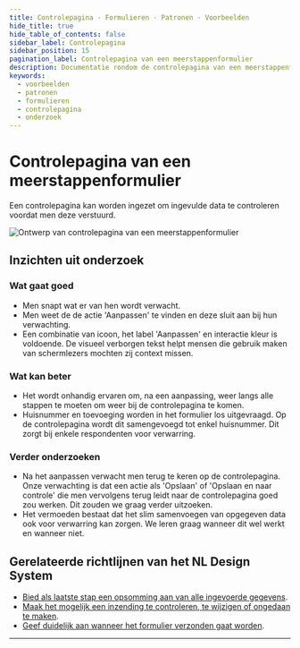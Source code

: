 ```yaml
---
title: Controlepagina · Formulieren · Patronen · Voorbeelden
hide_title: true
hide_table_of_contents: false
sidebar_label: Controlepagina
sidebar_position: 15
pagination_label: Controlepagina van een meerstappenformulier
description: Documentatie rondom de controlepagina van een meerstappenformulier
keywords:
  - voorbeelden
  - patronen
  - formulieren
  - controlepagina
  - onderzoek
---
```



# Controlepagina van een meerstappenformulier

Een controlepagina kan worden ingezet om ingevulde data te controleren voordat men deze verstuurd.

![Ontwerp van controlepagina van een meerstappenformulier](https://raw.githubusercontent.com/nl-design-system/documentatie/assets/voorbeeld_formulier_controle.png)

## Inzichten uit onderzoek

### Wat gaat goed

- Men snapt wat er van hen wordt verwacht.
- Men weet de de actie 'Aanpassen' te vinden en deze sluit aan bij hun verwachting.
- Een combinatie van icoon, het label 'Aanpassen' en interactie kleur is voldoende. De visueel verborgen tekst helpt mensen die gebruik maken van schermlezers mochten zij context missen.

### Wat kan beter

- Het wordt onhandig ervaren om, na een aanpassing, weer langs alle stappen te moeten om weer bij de controlepagina te komen.
- Huisnummer en toevoeging worden in het formulier los uitgevraagd. Op de controlepagina wordt dit samengevoegd tot enkel huisnummer. Dit zorgt bij enkele respondenten voor verwarring.

### Verder onderzoeken

- Na het aanpassen verwacht men terug te keren op de controlepagina. Onze verwachting is dat een actie als 'Opslaan' of 'Opslaan en naar controle' die men vervolgens terug leidt naar de controlepagina goed zou werken. Dit zouden we graag verder uitzoeken.
- Het vermoeden bestaat dat het slim samenvoegen van opgegeven data ook voor verwarring kan zorgen. We leren graag wanneer dit wel werkt en wanneer niet.

<VideoPlayer videoId="Koq-BSnFE20" />

## Gerelateerde richtlijnen van het NL Design System

- [Bied als laatste stap een opsomming aan van alle ingevoerde gegevens](/richtlijnen/formulieren/meerdere-stappen/samenvatting).
- [Maak het mogelijk een inzending te controleren, te wijzigen of ongedaan te maken](/richtlijnen/formulieren/voorkom-fouten/controleren-en-aanpassen).
- [Geef duidelijk aan wanneer het formulier verzonden gaat worden](/richtlijnen/formulieren/meerdere-stappen/verzenden-aangeven).

<ResearchInfo />

---

<PatternFooterInfo />
